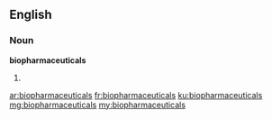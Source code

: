 ==English==

===Noun===
'''biopharmaceuticals'''

# {{plural of|biopharmaceutical}}

[[ar:biopharmaceuticals]]
[[fr:biopharmaceuticals]]
[[ku:biopharmaceuticals]]
[[mg:biopharmaceuticals]]
[[my:biopharmaceuticals]]